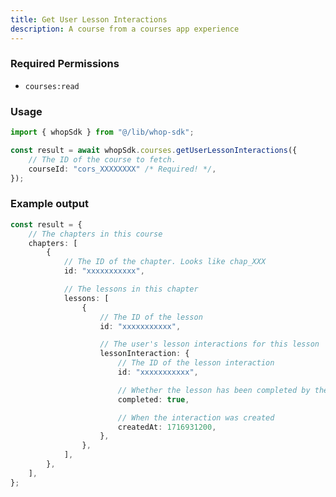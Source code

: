 ```yaml
---
title: Get User Lesson Interactions
description: A course from a courses app experience
---
```



### Required Permissions
 - `courses:read`

### Usage

```typescript
import { whopSdk } from "@/lib/whop-sdk";

const result = await whopSdk.courses.getUserLessonInteractions({
	// The ID of the course to fetch.
	courseId: "cors_XXXXXXXX" /* Required! */,
});

```

### Example output

```typescript
const result = {
	// The chapters in this course
	chapters: [
		{
			// The ID of the chapter. Looks like chap_XXX
			id: "xxxxxxxxxxx",

			// The lessons in this chapter
			lessons: [
				{
					// The ID of the lesson
					id: "xxxxxxxxxxx",

					// The user's lesson interactions for this lesson
					lessonInteraction: {
						// The ID of the lesson interaction
						id: "xxxxxxxxxxx",

						// Whether the lesson has been completed by the user
						completed: true,

						// When the interaction was created
						createdAt: 1716931200,
					},
				},
			],
		},
	],
};

```
